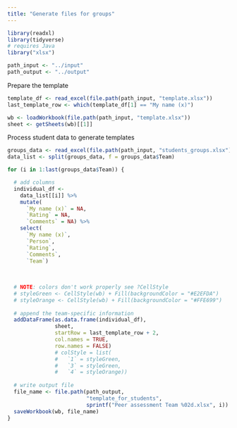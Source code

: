```yaml
---
title: "Generate files for groups"
---
```


```r
library(readxl)
library(tidyverse)
# requires Java
library("xlsx")
```

```r
path_input <- "../input"
path_output <- "../output"
```


Prepare the template
```r
template_df <- read_excel(file.path(path_input, "template.xlsx"))
last_template_row <- which(template_df[1] == "My name (x)")

wb <- loadWorkbook(file.path(path_input, "template.xlsx"))
sheet <- getSheets(wb)[[1]]
```

Process student data to generate templates
```r
groups_data <- read_excel(file.path(path_input, "students_groups.xlsx"))
data_list <- split(groups_data, f = groups_data$Team) 

for (i in 1:last(groups_data$Team)) {

  # add columns
  individual_df <- 
    data_list[[i]] %>% 
    mutate(
      `My name (x)` = NA,
      `Rating` = NA,
      `Comments` = NA) %>% 
    select(
      `My name (x)`,
      `Person`,
      `Rating`,
      `Comments`,
      `Team`)
  
  
  
  # NOTE: colors don't work properly see ?CellStyle
  # styleGreen <- CellStyle(wb) + Fill(backgroundColor = "#E2EFDA")
  # styleOrange <- CellStyle(wb) + Fill(backgroundColor = "#FFE699")
  
  # append the team-specific information
  addDataFrame(as.data.frame(individual_df), 
               sheet, 
               startRow = last_template_row + 2,
               col.names = TRUE,
               row.names = FALSE)
               # colStyle = list(
               #   `1` = styleGreen,
               #   `3` = styleGreen,
               #   `4` = styleOrange))
  
  # write output file
  file_name <- file.path(path_output, 
                         "template_for_students", 
                         sprintf("Peer assessment Team %02d.xlsx", i))
  saveWorkbook(wb, file_name)
}
```





